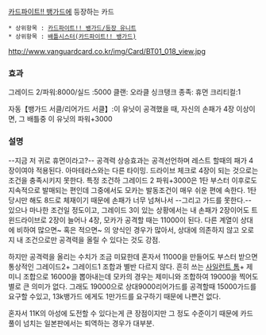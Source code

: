 [[카드파이트!! 뱅가드]]에 등장하는 카드
 * 상위항목 : [[카드파이트!! 뱅가드/등장 유니트]]
 * 상위항목 : [[배틀시스터(카드파이트!! 뱅가드)]]


http://www.vanguardcard.co.kr/img/Card/BT01_018_view.jpg

=== 효과 ===
그레이드 2/파워:8000/실드 :5000
클랜: 오라클 싱크탱크
종족: 휴먼
크리티컬:1

자동【뱅가드 서클/리어가드 서클】:이 유닛이 공격했을 때, 자신의 손패가 4장 이상이면, 그 배틀중 이 유닛의 파워+3000

=== 설명 ===
--지금 저 귀로 휴먼이라고?--
공격력 상승효과는 공격선언하며 레스트 할때의 패가 4장이여야 적용된다. 아마테라스와는 다른 타이밍. 드라이브 체크로 4장이 되는 것으로는 조건을 충족시키지 못한다.
특정 조건하 그레이드 2 파워+3000은 1탄 부스터 이후로도 지속적으로 발매되는 편인데 그중에서도 모카는 발동조건이 매우 쉬운 편에 속한다. 1탄 당시만 해도 8드로 체재이기 때문에 손패가 너무 넘쳐나서 --그리고 가드를 못한다.-- 있으나 마나한 조건일 정도이고, 그레이드 3이 있는 상황에서는 내 손패가 2장이어도 트윈드라이브로 2장이 늘어나 4장, 모카가 공격할 때는 11000이 된다. 다른 계열이 상대에 비하여 많으면~ 혹은 적으면~ 의 양식인 경우가 많아서, 상대에 의존하지 않고 오로지 내 조건으로만 공격력을 올릴 수 있다는 것도 강점.

하지만 공격력을 올리는 수치가 조금 미묘한데 혼자서 11000을 만들어도 부스터 받으면 통상적인 그레이드2+ 그레이드1 조합과 별반 다르지 않다. 흔히 쓰는 [[사일런트 톰]]+ 제미니 조합으로 16000을 뽑아내는데 모카의 경우는 제미니와 조합하여 19000을 찍어도 별로 큰 의미가 없다. 그래도 19000으로 상대9000리어가드를 공격할때 15000가드를 요구할 수있고, 13k뱅가드 에게도 1만가드를 요구하기 때문에 나쁜건 없다.

혼자서 11K의 아성에 도전할 수 있다는게 큰 장점이지만 그 정도 수준이기 때문에 카드풀이 넘치는 일본판에서는 퇴역하는 경우가 대부분. 
